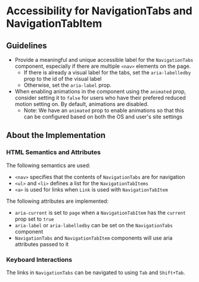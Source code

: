 
<Meta title="Packages / Tabs / NavigationTabs / Accessibility" />

# Accessibility for NavigationTabs and NavigationTabItem

## Guidelines

- Provide a meaningful and unique accessible label for the `NavigationTabs`
component, especially if there are multiple `<nav>` elements on the page.
    - If there is already a visual label for the tabs, set the `aria-labelledby`
    prop to the id of the visual label
    - Otherwise, set the `aria-label` prop.
- When enabling animations in the component using the `animated` prop, consider
setting it to `false` for users who have their prefered reduced motion setting
on. By default, animations are disabled.
    - Note: We have an `animated` prop to enable animations so that this can be
    configured based on both the OS and user's site settings

## About the Implementation

### HTML Semantics and Attributes

The following semantics are used:
- `<nav>` specifies that the contents of `NavigationTabs` are for navigation
- `<ul>` and `<li>` defines a list for the `NavigationTabItems`
- `<a>` is used for links when `Link` is used with `NavigationTabItem`

The following attributes are implemented:
- `aria-current` is set to `page` when a `NavigationTabItem` has the `current`
prop set to `true`
- `aria-label` or `aria-labelledby` can be set on the `NavigationTabs` component
- `NavigationTabs` and `NavigationTabItem` components will use aria attributes
passed to it

### Keyboard Interactions

The links in `NavigationTabs` can be navigated to using `Tab` and `Shift+Tab`.

